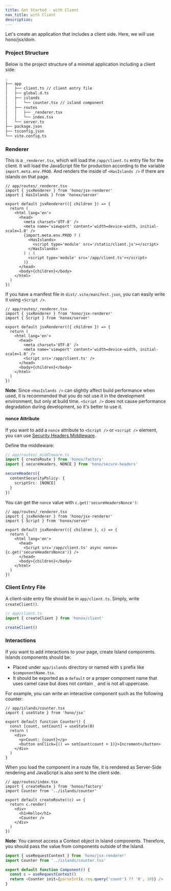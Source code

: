 ```yaml
---
title: Get Started - with Client
nav_title: with Client
description:
---
```


Let's create an application that includes a client side. Here, we will use hono/jsx/dom.

### Project Structure

Below is the project structure of a minimal application including a client side:

```txt
.
├── app
│   ├── client.ts // client entry file
│   ├── global.d.ts
│   ├── islands
│   │   └── counter.tsx // island component
│   ├── routes
│   │   ├── _renderer.tsx
│   │   └── index.tsx
│   └── server.ts
├── package.json
├── tsconfig.json
└── vite.config.ts
```

### Renderer

This is a `_renderer.tsx`, which will load the `/app/client.ts` entry file for the client. It will load the JavaScript file for production according to the variable `import.meta.env.PROD`. And renders the inside of `<HasIslands />` if there are islands on that page.

```tsx
// app/routes/_renderer.tsx
import { jsxRenderer } from 'hono/jsx-renderer'
import { HasIslands } from 'honox/server'

export default jsxRenderer(({ children }) => {
  return (
    <html lang='en'>
      <head>
        <meta charset='UTF-8' />
        <meta name='viewport' content='width=device-width, initial-scale=1.0' />
        {import.meta.env.PROD ? (
          <HasIslands>
            <script type='module' src='/static/client.js'></script>
          </HasIslands>
        ) : (
          <script type='module' src='/app/client.ts'></script>
        )}
      </head>
      <body>{children}</body>
    </html>
  )
})
```

If you have a manifest file in `dist/.vite/manifest.json`, you can easily write it using `<Script />`.

```tsx
// app/routes/_renderer.tsx
import { jsxRenderer } from 'hono/jsx-renderer'
import { Script } from 'honox/server'

export default jsxRenderer(({ children }) => {
  return (
    <html lang='en'>
      <head>
        <meta charset='UTF-8' />
        <meta name='viewport' content='width=device-width, initial-scale=1.0' />
        <Script src='/app/client.ts' />
      </head>
      <body>{children}</body>
    </html>
  )
})
```

**Note**: Since `<HasIslands />` can slightly affect build performance when used, it is recommended that you do not use it in the development environment, but only at build time. `<Script />` does not cause performance degradation during development, so it's better to use it.

#### nonce Attribute

If you want to add a `nonce` attribute to `<Script />` or `<script />` element, you can use [Security Headers Middleware](https://hono.dev/middleware/builtin/secure-headers).

Define the middleware:

```ts
// app/routes/_middleware.ts
import { createRoute } from 'honox/factory'
import { secureHeaders, NONCE } from 'hono/secure-headers'

secureHeaders({
  contentSecurityPolicy: {
    scriptSrc: [NONCE]
  }
})
```

You can get the `nonce` value with `c.get('secureHeadersNonce')`:

```tsx
// app/routes/_renderer.tsx
import { jsxRenderer } from 'hono/jsx-renderer'
import { Script } from 'honox/server'

export default jsxRenderer(({ children }, c) => {
  return (
    <html lang='en'>
      <head>
        <Script src='/app/client.ts' async nonce={c.get('secureHeadersNonce')} />
      </head>
      <body>{children}</body>
    </html>
  )
})
```

### Client Entry File

A client-side entry file should be in `app/client.ts`. Simply, write `createClient()`.

```ts
// app/client.ts
import { createClient } from 'honox/client'

createClient()
```

### Interactions

If you want to add interactions to your page, create Island components. Islands components should be:

- Placed under `app/islands` directory or named with `$` prefix like `$componentName.tsx`.
- It should be exported as a `default` or a proper component name that uses camel case but does not contain `_` and is not all uppercase.

For example, you can write an interactive component such as the following counter:

```tsx
// app/islands/counter.tsx
import { useState } from 'hono/jsx'

export default function Counter() {
  const [count, setCount] = useState(0)
  return (
    <div>
      <p>Count: {count}</p>
      <button onClick={() => setCount(count + 1)}>Increment</button>
    </div>
  )
}
```

When you load the component in a route file, it is rendered as Server-Side rendering and JavaScript is also sent to the client side.

```tsx
// app/routes/index.tsx
import { createRoute } from 'honox/factory'
import Counter from '../islands/counter'

export default createRoute((c) => {
  return c.render(
    <div>
      <h1>Hello</h1>
      <Counter />
    </div>
  )
})
```

**Note**: You cannot access a Context object in Island components. Therefore, you should pass the value from components outside of the Island.

```ts
import { useRequestContext } from 'hono/jsx-renderer'
import Counter from '../islands/counter.tsx'

export default function Component() {
  const c = useRequestContext()
  return <Counter init={parseInt(c.req.query('count') ?? '0', 10)} />
}
```
